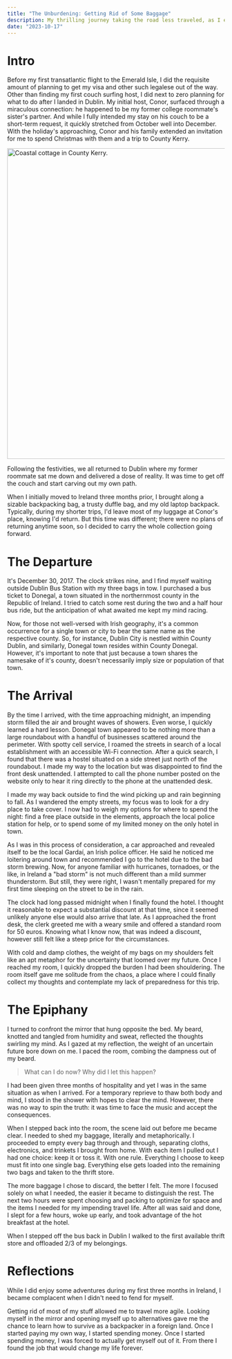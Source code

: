 ```yaml
---
title: "The Unburdening: Getting Rid of Some Baggage"
description: My thrilling journey taking the road less traveled, as I explore Ireland through unexpected work exchanges. A tale of adventure, surprises, and finding a job that would change the direction of my life.
date: "2023-10-17"
---
```


# Intro

Before my first transatlantic flight to the Emerald Isle, I did the requisite amount of planning to get my visa and other such legalese out of the way. Other than finding my first couch surfing host, I did next to zero planning for what to do after I landed in Dublin. My initial host, Conor, surfaced through a miraculous connection: he happened to be my former college roommate's sister's partner. And while I fully intended my stay on his couch to be a short-term request, it quickly stretched from October well into December. With the holiday's approaching, Conor and his family extended an invitation for me to spend Christmas with them and a trip to County Kerry.

<Image src="IMG_20171229_143015554_HDR.jpg" width="718" alt="Coastal cottage in County Kerry." />

Following the festivities, we all returned to Dublin where my former roommate sat me down and delivered a dose of reality. It was time to get off the couch and start carving out my own path.

When I initially moved to Ireland three months prior, I brought along a sizable backpacking bag, a trusty duffle bag, and my old laptop backpack. Typically, during my shorter trips, I'd leave most of my luggage at Conor's place, knowing I'd return. But this time was different; there were no plans of returning anytime soon, so I decided to carry the whole collection going forward.

# The Departure

It's December 30, 2017. The clock strikes nine, and I find myself waiting outside Dublin Bus Station with my three bags in tow. I purchased a bus ticket to Donegal, a town situated in the northernmost county in the Republic of Ireland. I tried to catch some rest during the two and a half hour bus ride, but the anticipation of what awaited me kept my mind racing.

Now, for those not well-versed with Irish geography, it's a common occurrence for a single town or city to bear the same name as the respective county. So, for instance, Dublin City is nestled within County Dublin, and similarly, Donegal town resides within County Donegal. However, it's important to note that just because a town shares the namesake of it's county, doesn't necessarily imply size or population of that town.

# The Arrival

By the time I arrived, with the time approaching midnight, an impending storm filled the air and brought waves of showers. Even worse, I quickly learned a hard lesson. Donegal town appeared to be nothing more than a large roundabout with a handful of businesses scattered around the perimeter. With spotty cell service, I roamed the streets in search of a local establishment with an accessible Wi-Fi connection. After a quick search, I found that there was a hostel situated on a side street just north of the roundabout. I made my way to the location but was disappointed to find the front desk unattended. I attempted to call the phone number posted on the website only to hear it ring directly to the phone at the unattended desk.

I made my way back outside to find the wind picking up and rain beginning to fall. As I wandered the empty streets, my focus was to look for a dry place to take cover. I now had to weigh my options for where to spend the night: find a free place outside in the elements, approach the local police station for help, or to spend some of my limited money on the only hotel in town.

As I was in this process of consideration, a car approached and revealed itself to be the local Gardaí, an Irish police officer. He said he noticed me loitering around town and recommended I go to the hotel due to the bad storm brewing. Now, for anyone familiar with hurricanes, tornadoes, or the like, in Ireland a "bad storm" is not much different than a mild summer thunderstorm. But still, they were right, I wasn't mentally prepared for my first time sleeping on the street to be in the rain.

The clock had long passed midnight when I finally found the hotel. I thought it reasonable to expect a substantial discount at that time, since it seemed unlikely anyone else would also arrive that late. As I approached the front desk, the clerk greeted me with a weary smile and offered a standard room for 50 euros. Knowing what I know now, that was indeed a discount, however still felt like a steep price for the circumstances.

With cold and damp clothes, the weight of my bags on my shoulders felt like an apt metaphor for the uncertainty that loomed over my future. Once I reached my room, I quickly dropped the burden I had been shouldering. The room itself gave me solitude from the chaos, a place where I could finally collect my thoughts and contemplate my lack of preparedness for this trip.

# The Epiphany

I turned to confront the mirror that hung opposite the bed. My beard, knotted and tangled from humidity and sweat, reflected the thoughts swirling my mind. As I gazed at my reflection, the weight of an uncertain future bore down on me. I paced the room, combing the dampness out of my beard. 

> What can I do now? Why did I let this happen?

I had been given three months of hospitality and yet I was in the same situation as when I arrived. For a temporary reprieve to thaw both body and mind, I stood in the shower with hopes to clear the mind. However, there was no way to spin the truth: it was time to face the music and accept the consequences.

When I stepped back into the room, the scene laid out before me became clear. I needed to shed my baggage, literally and metaphorically. I proceeded to empty every bag through and through, separating cloths, electronics, and trinkets I brought from home. With each item I pulled out I had one choice: keep it or toss it. With one rule. Everything I choose to keep must fit into one single bag. Everything else gets loaded into the remaining two bags and taken to the thrift store.

The more baggage I chose to discard, the better I felt. The more I focused solely on what I needed, the easier it became to distinguish the rest. The next two hours were spent choosing and packing to optimize for space and the items I needed for my impending travel life. After all was said and done, I slept for a few hours, woke up early, and took advantage of the hot breakfast at the hotel.

When I stepped off the bus back in Dublin I walked to the first available thrift store and offloaded 2/3 of my belongings.

# Reflections

While I did enjoy some adventures during my first three months in Ireland, I became complacent when I didn't need to fend for myself.

Getting rid of most of my stuff allowed me to travel more agile. Looking myself in the mirror and opening myself up to alternatives gave me the chance to learn how to survive as a backpacker in a foreign land. Once I started paying my own way, I started spending money. Once I started spending money, I was forced to actually get myself out of it. From there I found the job that would change my life forever.